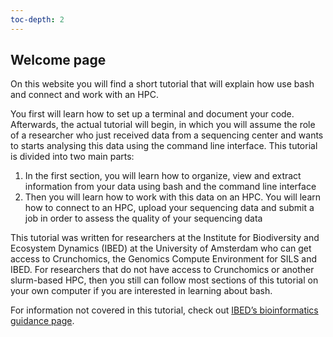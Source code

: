 ```yaml
---
toc-depth: 2
---
```


## Welcome page

On this website you will find a short tutorial that will explain how use bash and connect and work with an HPC.

You first will learn how to set up a terminal and document your code. Afterwards, the actual tutorial will begin, in which you will assume the role of a researcher who just received data from a sequencing center and wants to starts analysing this data using the command line interface. This tutorial is divided into two main parts:

1. In the first section, you will learn how to organize, view and extract information from your data using bash and the command line interface
2. Then you will learn how to work with this data on an HPC. You will learn how to connect to an HPC, upload your sequencing data and submit a job in order to assess the quality of your sequencing data 

This tutorial was written for researchers at the Institute for Biodiversity and Ecosystem Dynamics (IBED) at the University of Amsterdam who can get access to Crunchomics, the Genomics Compute Environment for SILS and IBED. For researchers that do not have access to Crunchomics or another slurm-based HPC, then you still can follow most sections of this tutorial on your own computer if you are interested in learning about bash.

For information not covered in this tutorial, check out [IBED's bioinformatics guidance page](https://scienceparkstudygroup.github.io/software_information/).